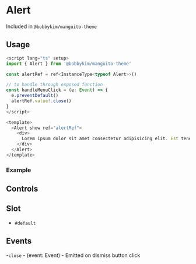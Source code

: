 
<Meta of={Stories} />

# Alert

Included in `@bobbykim/manguito-theme`

## Usage

```js
<script lang="ts" setup>
import { Alert } from '@bobbykim/manguito-theme'

const alertRef = ref<InstanceType<typeof Alert>>()

// to handle through exposed function
const handleMenuClick = (e: Event) => {
  e.preventDefault()
  alertRef.value!.close()
}
</script>

<template>
  <Alert show ref="alertRef">
    <div>
      Lorem ipsum dolor sit amet consectetur adipisicing elit. Est tenetur impedit hic iure, consectetur cupiditate nesciunt ullam voluptatum veniam ipsam?
    </div>
  </Alert>
</template>
```

### Example

<Canvas of={Stories.AlertExample} />

## Controls

<Controls of={Stories.AlertExample} />

## Slot

- `#default`

## Events

-`close` - (event: Event) - Emitted on dismiss button click
